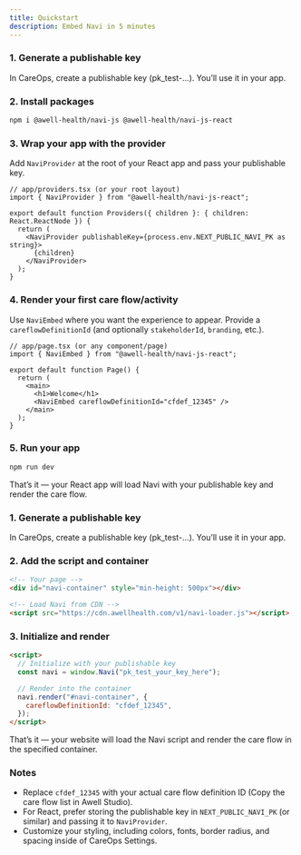 ```yaml
---
title: Quickstart
description: Embed Navi in 5 minutes
---
```


<Tabs selectedTab="React">
  <Tab label="React">

### 1. Generate a publishable key

In CareOps, create a publishable key (pk_test-...). You’ll use it in your app.

### 2. Install packages

```bash
npm i @awell-health/navi-js @awell-health/navi-js-react
```

### 3. Wrap your app with the provider

Add `NaviProvider` at the root of your React app and pass your publishable key.

```tsx
// app/providers.tsx (or your root layout)
import { NaviProvider } from "@awell-health/navi-js-react";

export default function Providers({ children }: { children: React.ReactNode }) {
  return (
    <NaviProvider publishableKey={process.env.NEXT_PUBLIC_NAVI_PK as string}>
      {children}
    </NaviProvider>
  );
}
```

### 4. Render your first care flow/activity

Use `NaviEmbed` where you want the experience to appear. Provide a `careflowDefinitionId` (and optionally `stakeholderId`, `branding`, etc.).

```tsx
// app/page.tsx (or any component/page)
import { NaviEmbed } from "@awell-health/navi-js-react";

export default function Page() {
  return (
    <main>
      <h1>Welcome</h1>
      <NaviEmbed careflowDefinitionId="cfdef_12345" />
    </main>
  );
}
```

### 5. Run your app

```bash
npm run dev
```

That’s it — your React app will load Navi with your publishable key and render the care flow.

  </Tab>
  <Tab label="JavaScript">

### 1. Generate a publishable key

In CareOps, create a publishable key (pk_test-...). You’ll use it in your app.

### 2. Add the script and container

```html
<!-- Your page -->
<div id="navi-container" style="min-height: 500px"></div>

<!-- Load Navi from CDN -->
<script src="https://cdn.awellhealth.com/v1/navi-loader.js"></script>
```

### 3. Initialize and render

```html
<script>
  // Initialize with your publishable key
  const navi = window.Navi("pk_test_your_key_here");

  // Render into the container
  navi.render("#navi-container", {
    careflowDefinitionId: "cfdef_12345",
  });
</script>
```

That’s it — your website will load the Navi script and render the care flow in the specified container.

  </Tab>
</Tabs>

### Notes

- Replace `cfdef_12345` with your actual care flow definition ID (Copy the care flow list in Awell Studio).
- For React, prefer storing the publishable key in `NEXT_PUBLIC_NAVI_PK` (or similar) and passing it to `NaviProvider`.
- Customize your styling, including colors, fonts, border radius, and spacing inside of CareOps Settings.
